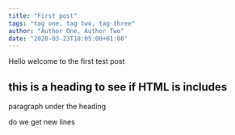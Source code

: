 ```yaml
---
title: "First post"
tags: "tag one, tag two, tag-three"
author: "Author One, Author Two"
date: "2020-03-23T18:05:00+01:00"
---
```


Hello welcome to the first test post

## this is a heading to see if HTML is includes

paragraph under the heading

do we get new lines
